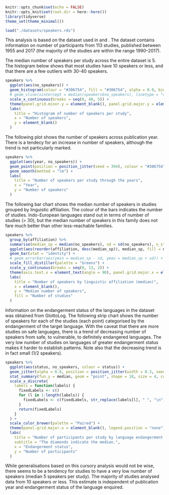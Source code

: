 
\chapter{An informal analysis of number of speakers per phonetic study by year and endangerment status}
\label{a:speakers}

```r
knitr::opts_chunk$set(echo = FALSE)
knitr::opts_knit$set(root.dir = here::here())
library(tidyverse)
theme_set(theme_minimal())
```

```r
load("./datasets/speakers.rds")
```

This analysis is based on the dataset used in \citet{roettger2017} and \citet{gordon2017} \citep{gordon2018}.\footnote{A previous version of this appendix appeared as a blog post at \url{https://stefanocoretta.github.io/post/an-estimate-of-number-of-speakers-per-study-in-phonetics/}.}
The dataset contains information on number of participants from 113 studies, published between 1955 and 2017 (the majority of the studies are within the range 1990--2017).

The median number of speakers per study across the entire dataset is 5.
The histogram below shows that most studies have 10 speakers or less, and that there are a few outliers with 30-40 speakers.

```r
speakers %>%
  ggplot(aes(no_speakers)) +
  geom_histogram(colour = "#306754", fill = "#306754", alpha = 0.9, binwidth = 2.5) +
  # geom_vline(xintercept = median(speakers$no_speakers), linetype = "dashed") +
  scale_x_continuous(breaks = seq(0, 40, 5)) +
  theme(panel.grid.minor.y = element_blank(), panel.grid.major.y = element_blank(), panel.grid.minor.x = element_blank()) +
  labs(
    title = "Histogram of number of speakers per study",
    x = "Number of speakers",
    y = element_blank()
  )
```

The following plot shows the number of speakers across publication year.
There is a tendecy for an increase in number of speakers, although the trend is not particularly marked.

```r
speakers %>%
  ggplot(aes(year, no_speakers)) +
  geom_point(position = position_jitter(seed = 394), colour = "#306754", size = 2) +
  geom_smooth(method = "lm") +
  labs(
    title = "Number of speakers per study through the years",
    x = "Year",
    y = "Number of speakers"
  )
```

The following bar chart shows the median number of speakers in studies grouped by linguistic affiliation.
The colour of the bars indicates the number of studies.
Indo-European languages stand out in terms of number of studies (> 30), but the median number of speakers in this family does not fare much better than other less-reachable families.

```r
speakers %>%
  group_by(affiliation) %>%
  summarise(median_sp = median(no_speakers), sd = sd(no_speakers), n_studies = n()) %>%
  ggplot(aes(reorder(affiliation, desc(median_sp)), median_sp, fill = n_studies)) +
  geom_bar(stat = "identity") +
  # geom_errorbar(aes(ymin = median_sp - sd, ymax = median_sp + sd)) +
  scale_fill_distiller(palette = "Greens") +
  scale_y_continuous(breaks = seq(0, 13, 2)) +
  theme(axis.text.x = element_text(angle = 90), panel.grid.major.x = element_blank()) +
  labs(
    title = "Number of speakers by linguistic affiliation (median)",
    x = element_blank(),
    y = "Median number of speakers",
    fill = "Number of studies"
  )
```

Information on the endangerment status of the languages in the dataset was obtained from GlottoLog.\footnote{\url{https://glottolog.org/meta/downloads}.}
The following strip chart shows the number of speakers for each of the studies (each point) categorised by the endangerment of the target language.
With the caveat that there are more studies on safe languages, there is a trend of decreasing number of speakers from safe, to vulnerable, to definitely endangered languages.
The very low number of studies on languages of greater endangerment status makes it harder to establish patterns.
Note also that the decreasing trend is in fact small (1/2 speakers).

```r
speakers %>%
  ggplot(aes(status, no_speakers, colour = status)) +
  geom_jitter(alpha = 0.8, position = position_jitter(width = 0.3, seed = 123)) +
  stat_summary(fun.y = median, geom = "point", shape = 18, size = 4, color = "black") +
  scale_x_discrete(
    labels = function(labels) {
      fixedLabels <- c()
      for (l in 1:length(labels)) {
        fixedLabels <- c(fixedLabels, str_replace(labels[l], " ", "\n"))
      }
      return(fixedLabels)
    }
  ) +
  scale_color_brewer(palette = "Paired") +
  theme(panel.grid.major.x = element_blank(), legend.position = "none") +
  labs(
    title = "Number of participants per study by language endangerment status",
    subtitle = "The diamonds indicate the median.",
    x = "Endangerment status",
    y = "Number of participants"
  )
```

While generalisations based on this cursory analysis would not be wise, there seems to be a tendency for studies to have a very low number of speakers (median 5 speakers per study).
The majority of studies analysed data from 10 speakers or less.
This estimate is independent of publication year and endangerment status of the language enquired.
